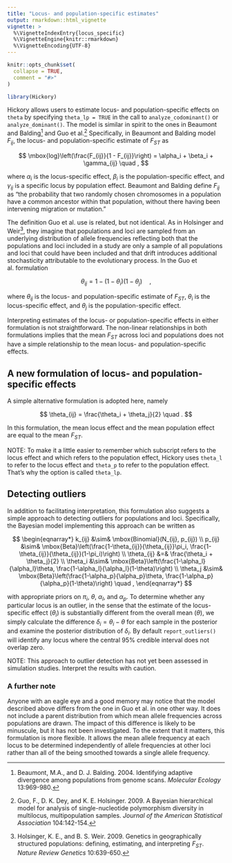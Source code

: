 ```yaml
---
title: "Locus- and population-specific estimates"
output: rmarkdown::html_vignette
vignette: >
  %\VignetteIndexEntry{locus_specific}
  %\VignetteEngine{knitr::rmarkdown}
  %\VignetteEncoding{UTF-8}
---
```


```r
knitr::opts_chunk$set(
  collapse = TRUE,
  comment = "#>"
)
```

```r
library(Hickory)
```

Hickory allows users to estimate locus- and population-specific effects on `theta` by specifying `theta_lp = TRUE` in the call to `analyze_codominant()` or `analyze_dominant()`. The model is similar in spirit to the ones in Beaumont and Balding[^1] and Guo et al.[^2] Specifically, in Beaumont and Balding model $F_{ij}$, the locus- and population-specific estimate of $F_{ST}$ as

$$
\mbox{log}\left(\frac{F_{ij}}{1 - F_{ij}}\right) = \alpha_i + \beta_i + \gamma_{ij} \quad ,
$$

where $\alpha_i$ is the locus-specific effect, $\beta_i$ is the population-specific effect, and $\gamma_{ij}$ is a specific locus by population effect. Beaumont and Balding define $F_{ij}$ as "the probability that two randomly chosen chromosomes in a population have a common ancestor within that population, without there having been intervening migration or mutation."

The definition Guo et al. use is related, but not identical. As in Holsinger and Weir[^3], they imagine that populations and loci are sampled from an underlying distribution of allele frequencies reflecting both that the populations and loci included in a study are only a sample of all populations and loci that could have been included and that drift introduces additional stochasticity attributable to the evolutionary process. In the Guo et al. formulation

$$
\theta_{ij} = 1 - (1 - \theta_i)(1 - \theta_j) \quad ,
$$

where $\theta_{ij}$ is the locus- and population-specific estimate of $F_{ST}$, $\theta_i$ is the locus-specific effect, and $\theta_j$ is the population-specific effect.

Interpreting estimates of the locus- or population-specific effects in either formulation is not straightforward. The non-linear relationships in both formulations implies that the mean $F_{ST}$ across loci and populations does not have a simple relationship to the mean locus- and population-specific effects.

## A new formulation of locus- and population-specific effects

A simple alternative formulation is adopted here, namely

$$
\theta_{ij} = \frac{\theta_i + \theta_j}{2} \quad .
$$

In this formulation, the mean locus effect and the mean population effect are equal to the mean $F_{ST}$. 

NOTE: To make it a little easier to remember which subscript refers to the locus effect and which refers to the population effect, Hickory uses `theta_l` to refer to the locus effect and `theta_p` to refer to the population effect. That's why the option is called `theta_lp`.

## Detecting outliers

In addition to facilitating interpretation, this formulation also suggests a simple approach to detecting outliers for populations and loci. Specifically, the Bayesian model implementing this approach can be written as

$$
\begin{eqnarray*}
k_{ij} &\sim& \mbox{Binomial}(N_{ij}, p_{ij}) \\
p_{ij} &\sim& \mbox{Beta}\left(\frac{1-\theta_{ij}}{\theta_{ij}}\pi_i, \frac{1-\theta_{ij}}{\theta_{ij}}(1-\pi_i)\right) \\
\theta_{ij} &=& \frac{\theta_i + \theta_j}{2} \\
\theta_i &\sim& \mbox{Beta}\left(\frac{1-\alpha_l}{\alpha_l}\theta,
\frac{1-\alpha_l}{\alpha_l}(1-\theta)\right) \\
\theta_j &\sim& \mbox{Beta}\left(\frac{1-\alpha_p}{\alpha_p}\theta,
\frac{1-\alpha_p}{\alpha_p}(1-\theta)\right) \quad ,
\end{eqnarray*}
$$

with appropriate priors on $\pi_i$, $\theta$, $\alpha_l$, and $\alpha_p$. To determine whether any particular locus is an outlier, in the sense that the estimate of the locus-specific effect ($\theta_i$) is substantially different from the overall mean ($\theta$), we simply calculate the difference $\delta_i = \theta_i - \theta$ for each sample in the posterior and examine the posterior distribution of $\delta_i$. By default `report_outliers()` will identify any locus where the central 95% credible interval does not overlap zero.

NOTE: This approach to outlier detection has not yet been assessed in simulation studies. Interpret the results with caution.

### A further note

Anyone with an eagle eye and a good memory may notice that the model described above differs from the one in Guo et al. in one other way. It does not include a parent distribution from which mean allele frequencies across populations are drawn. The impact of this difference is likely to be minuscule, but it has not been investigated. To the extent that it matters, this formulation is more flexible. It allows the mean allele frequency at each locus to be determined independently of allele frequencies at other loci rather than all of the being smoothed towards a single allele frequency.

[^1]: Beaumont, M.A., and D. J. Balding.  2004.  Identifying adaptive divergence among populations from genome scans.  _Molecular Ecology_ 13:969-980.

[^2]: Guo, F., D. K. Dey, and K. E. Holsinger.  2009.  A Bayesian hierarchical model for analysis of single-nucleotide polymorphism diversity in multilocus, multipopulation samples.  _Journal of the American Statistical Association_  104:142-154.

[^3]: Holsinger, K. E., and B. S. Weir.  2009.  Genetics in geographically structured populations: defining, estimating, and interpreting $F_{ST}$.  _Nature Review Genetics_ 10:639-650.
